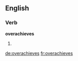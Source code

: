 ==English==

===Verb===
'''overachieves'''

# {{en-third-person singular of|overachieve}}

[[de:overachieves]]
[[fr:overachieves]]